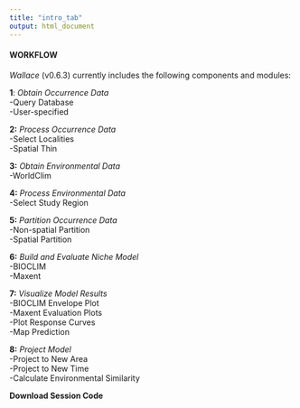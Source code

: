 ```yaml
---
title: "intro_tab"
output: html_document
---
```


#### WORKFLOW

*Wallace* (v0.6.3) currently includes the following components and modules:  

**1**: *Obtain Occurrence Data*  
-Query Database  
-User-specified  

**2:** *Process Occurrence Data*  
-Select Localities  
-Spatial Thin  

**3:** *Obtain Environmental Data*  
-WorldClim  

**4:** *Process Environmental Data*  
-Select Study Region

**5:** *Partition Occurrence Data*  
-Non-spatial Partition  
-Spatial Partition  

**6:** *Build and Evaluate Niche Model*  
-BIOCLIM  
-Maxent  

**7:** *Visualize Model Results*  
-BIOCLIM Envelope Plot  
-Maxent Evaluation Plots  
-Plot Response Curves  
-Map Prediction  

**8:** *Project Model*  
-Project to New Area  
-Project to New Time  
-Calculate Environmental Similarity  

**Download Session Code**  
